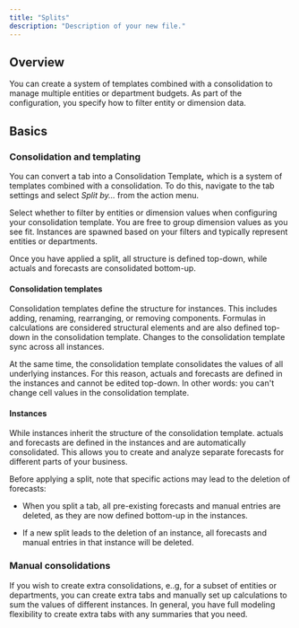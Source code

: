 ```yaml
---
title: "Splits"
description: "Description of your new file."
---
```


## Overview

You can create a system of templates combined with a consolidation to manage multiple entities or department budgets. As part of the configuration, you specify how to filter entity or dimension data.

## Basics

### Consolidation and templating

You can convert a tab into a Consolidation Templat&#x65;***,*** which is a system of templates combined with a consolidation. To do this, navigate to the tab settings and select *Split by...* from the action menu.

Select whether to filter by entities or dimension values when configuring your consolidation template. You are free to group dimension values as you see fit. Instances are spawned based on your filters and typically represent entities or departments.&#x20;

Once you have applied a split, all structure is defined top-down, while actuals and forecasts are consolidated bottom-up.

#### Consolidation templates

Consolidation templates define the structure for instances. This includes adding, renaming, rearranging, or removing components. Formulas in calculations are considered structural elements and are also defined top-down in the consolidation template. Changes to the consolidation template sync across all instances.

At the same time, the consolidation template consolidates the values of all underlying instances. For this reason, actuals and forecasts are defined in the instances and cannot be edited top-down. In other words: you can't change cell values in the consolidation template.

#### Instances

While instances inherit the structure of the consolidation template. actuals and forecasts are defined in the instances and are automatically consolidated. This allows you to create and analyze separate forecasts for different parts of your business.

<Tip>
  Before applying a split, note that specific actions may lead to the deletion of forecasts:

  * When you split a tab, all pre-existing forecasts and manual entries are deleted, as they are now defined bottom-up in the instances.

  * If a new split leads to the deletion of an instance, all forecasts and manual entries in that instance will be deleted.
</Tip>

### Manual consolidations

If you wish to create extra consolidations, e..g, for a subset of entities or departments, you can create extra tabs and manually set up calculations to sum the values of different instances. In general, you have full modeling flexibility to create extra tabs with any summaries that you need.&#x20;